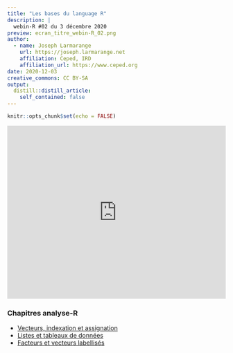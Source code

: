 ```yaml
---
title: "Les bases du language R"
description: |
  webin-R #02 du 3 décembre 2020
preview: ecran_titre_webin-R_02.png
author:
  - name: Joseph Larmarange
    url: https://joseph.larmarange.net
    affiliation: Ceped, IRD
    affiliation_url: https://www.ceped.org
date: 2020-12-03
creative_commons: CC BY-SA
output:
  distill::distill_article:
    self_contained: false
---
```



```r
knitr::opts_chunk$set(echo = FALSE)
```

<iframe width="100%" height="400" src="https://www.youtube.com/embed/Eh8piunoqQc" frameborder="0" allow="accelerometer; autoplay; clipboard-write; encrypted-media; gyroscope; picture-in-picture" allowfullscreen></iframe>

### Chapitres analyse-R

- [Vecteurs, indexation et assignation](https://larmarange.github.io/analyse-R/vecteurs-indexation-et-assignation.html)
- [Listes et tableaux de données](https://larmarange.github.io/analyse-R/listes-et-tableaux-de-donnes.html)
- [Facteurs et vecteurs labellisés](https://larmarange.github.io/analyse-R/facteurs-et-vecteurs-labellises.html)
